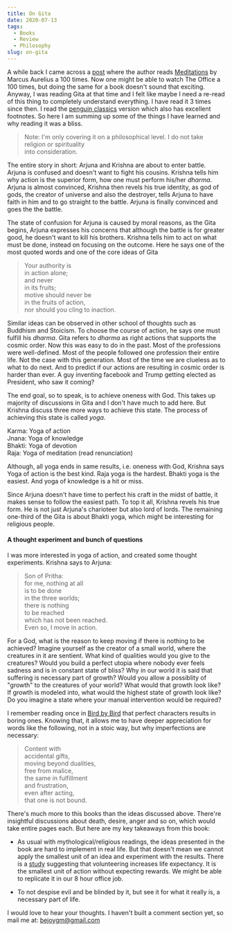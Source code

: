 ```yaml
---
title: On Gita
date: 2020-07-13
tags:
  - Books
  - Review
  - Philosophy
slug: on-gita
---
```


A while back I came across a [post](https://ryanholiday.net/100-things-learned-10-years-100-reads-marcus-aureliuss-meditations/)
where the author reads [Meditations](https://www.goodreads.com/book/show/30659.Meditations) by Marcus Aurelius
a 100 times. Now one might be able to watch The Office a 100 times, but doing the same for a book
doesn't sound that exciting. Anyway, I was reading Gita at that time and I felt like maybe
I need a re-read of this thing to completely understand everything. I have read it 3 times since then.
I read the [penguin classics](https://www.goodreads.com/book/show/463500.The_Bhagavad_Gita) version
which also has excellent footnotes. So here I am summing up some of the things I have learned and why reading it was a bliss.

> Note: I'm only covering it on a philosophical level. I do not take religion or spirituality  
> into consideration.

The entire story in short: Arjuna and Krishna are about to enter battle. Arjuna is confused and doesn't want to fight
his cousins. Krishna tells him why action is the superior form, how one must perform his/her
*dharma*. Arjuna is almost convinced, Krishna then
revels his true identity, as god of gods, the creator of universe and also the destroyer,
tells Arjuna to have faith in him and to go straight
to the battle. Arjuna is finally convinced and goes the the battle.

The state of confusion for Arjuna is caused by moral reasons, as the Gita begins,
Arjuna expresses his concerns that although the battle is for greater good, he doesn't want
to kill his brothers. Krishna tells him to act on what must be done, instead on focusing on the
outcome. Here he says one of the most quoted words and one of the core ideas of Gita

> Your authority is  
> in action alone;  
> and never  
> in its fruits;  
> motive should never be  
> in the fruits of action,  
> nor should you cling to inaction.

Similar ideas can be observed in other school of thoughts such as Buddhism  and Stoicism. 
To choose the course of action, he says one must fulfill his *dharma*. Gita refers to *dharma* as
right actions that supports the cosmic order. Now this was easy to do in the past. Most of the
professions were well-defined. Most of the people followed one profession their entire life.
Not the case with this generation. Most of the time we are clueless as to what to do next. And to
predict if our actions are resulting in cosmic order is harder than ever. A guy inventing
facebook and Trump getting elected as President, who saw it coming?

The end goal, so to speak, is to achieve oneness with God. This takes up majority of discussions
in Gita and I don't have much to add here. But Krishna discuss three more ways
to achieve this state. The process of achieving this state is called *yoga*.

Karma: Yoga of action  
Jnana: Yoga of knowledge  
Bhakti: Yoga of devotion  
Raja: Yoga of meditation (read renunciation)

Although, all yoga ends in same results, i.e. oneness with God, Krishna says Yoga of action
is the best kind. Raja yoga is the hardest. Bhakti yoga is the easiest. And yoga of knowledge
is a hit or miss.

Since Arjuna doesn't have time to perfect his craft in the midst of battle, it makes sense
to follow the easiest path. To top it all, Krishna revels his true form. He is not just
Arjuna's charioteer but also lord of lords. The remaining one-third of the Gita is about
Bhakti yoga, which might be interesting for religious people.

#### A thought experiment and bunch of questions
I was more interested in yoga of action, and created some thought experiments.
Krishna says to Arjuna:

> Son of Pritha:  
> for me, nothing at all  
> is to be done  
> in the three worlds;  
> there is nothing  
> to be reached  
> which has not been reached.  
> Even so, I move in action.  

For a God, what is the reason to keep moving if there is nothing to be achieved? Imagine
yourself as the creator of a small world, where the creatures in it are sentient. What kind
of qualities would you give to the creatures? Would you build a perfect utopia where
nobody ever feels sadness and is in constant state of bliss? Why in our world it is said
that suffering is necessary part of growth? Would you allow a possiblity of "growth" to the
creatures of your world? What would that growth look like? If growth is modeled into, what
would the highest state of growth look like? Do you imagine a state where your manual
intervention would be required? 

I remember reading once in [Bird by Bird](https://www.goodreads.com/book/show/12543.Bird_by_Bird)
that perfect characters results in boring ones. Knowing that, it allows me to have deeper appreciation for
words like the following, not in a stoic way, but why imperfections are necessary:

> Content with  
> accidental gifts,  
> moving beyond dualities,  
> free from malice,  
> the same in fulfillment  
> and frustration,  
> even after acting,  
> that one is not bound.

There's much more to this books than the ideas discussed above. There're insightful discussions
about death, desire, anger and so on, which would take entire pages each. But here are my key
takeaways from this book:

- As usual with mythological/religious readings, the ideas presented in the book are hard
to implement in real life. But that doesn't mean we cannot apply the smallest unit of an
idea and experiment with the results. There is a [study](https://www.ncbi.nlm.nih.gov/pmc/articles/PMC5971845/)
suggesting that volunteering increases life expectancy. It is the smallest unit of action
without expecting rewards. We might be able to replicate it in our 8 hour office job.

- To not despise evil and be blinded by it, but see it for what it really is, a necessary
part of life.

I would love to hear your thoughts. I haven't built a comment section yet, so mail me at: bejoygm@gmail.com

















